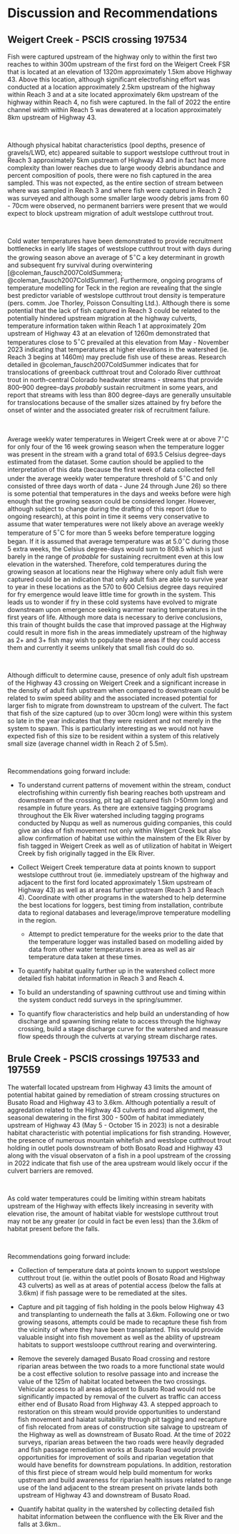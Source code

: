 # Discussion and Recommendations

## Weigert Creek - PSCIS crossing 197534
Fish were captured upstream of the highway only to within the first two reaches to within 300m upstream of the first ford on the Weigert Creek FSR that is located at an elevation of 1320m approximately 1.5km above Highway 43.  Above this location, although significant electrofishing effort was conducted at a location approximately 2.5km upstream of the highway within Reach 3 and at a site located approximately 6km upstream of the highway within Reach 4, no fish were captured. In the fall of 2022 the entire channel width within Reach 5 was dewatered at a location approximately 8km upstream of Highway 43. 

<br>

Although physical habitat characteristics (pool depths, presence of gravels/LWD, etc) appeared suitable to support westslope cutthrout trout in Reach 3 approximately 5km upstream of Highway 43 and in fact had more complexity than lower reaches due to large woody debris abundance and percent composition of pools, there were no fish captured in the area sampled. This was not expected, as the entire section of stream between where was sampled in Reach 3 and where fish were captured in Reach 2 was surveyed and although some smaller large woody debris jams from 60 - 70cm were observed, no permanent barriers were present that we would expect to block upstream migration of adult westslope cutthrout trout. 

<br>

Cold water temperatures have been demonstrated to provide recruitment bottlenecks in early life stages of westslope cutthrout trout with days during the growing season above an average of 5$^\circ$C a key determinant in growth and subsequent fry survival during overwintering [@coleman_fausch2007ColdSummera; @coleman_fausch2007ColdSummer]. Furthermore, ongoing programs of temperature modelling for Teck in the region are revealing that the single best predictor variable of westslope cutthrout trout density is temperature (pers. comm. Joe Thorley, Poisson Consulting Ltd.). Although there is some potential that the lack of fish captured in Reach 3 could be related to the potentially hindered upstream migration at the highway culverts, temperature information taken within Reach 1 at approximately 20m upstream of Highway 43 at an elevation of 1260m demonstrated that temperatures close to 5$^\circ$C prevailed at this elevation from May - November 2023 indicating that temperatures at higher elevations in the watershed (ie. Reach 3 begins at 1460m) may preclude fish use of these areas. Research detailed in @coleman_fausch2007ColdSummer  indicates that for translocations of greenback cutthroat trout and Colorado River cutthroat trout in north-central Colorado headwater streams - streams that provide 800–900 degree-days _probably_ sustain recruitment in some years, and report that streams with less than 800 degree-days are generally unsuitable for translocations because of the smaller sizes attained by fry before the onset of winter and the associated greater risk of recruitment failure. 

<br>

Average weekly water temperatures in Weigert Creek were at or above 7$^\circ$C for only four of the 16 week growing season when the temperature logger was present in the stream with a grand total of 693.5 Celsius degree-days estimated from the dataset. Some caution should be applied to the interpretation of this data (because the first week of data collected fell under the average weekly water temperature threshold of 5$^\circ$C and only consisted of three days worth of data - June 24 through June 26) so there is some potential that temperatures in the days and weeks before were high enough that the growing season could be considered longer. However, although subject to change during the drafting of this report (due to ongoing research), at this point in time it seems very conservative to assume that water temperatures were not likely above an average weekly temperature of 5$^\circ$C for more than 5 weeks before temperature logging began. If it is assumed that average temperature was at 5.0$^\circ$C during those 5 extra weeks, the Celsius degree-days would sum to 808.5 which is just barely in the range of _probable_ for sustaining recruitment even at this low elevation in the watershed.  Therefore, cold temperatures during the growing season at locations near the Highway where only adult fish were captured could be an indication that only adult fish are able to survive year to year in these locations as the  570 to 600 Celsius degree days required for fry emergence would leave little time for growth in the system.  This leads us to wonder if fry in these cold systems have evolved to migrate downstream upon emergence seeking warmer rearing temperatures in the first years of life. Although more data is necessary to derive conclusions, this train of thought builds the case that improved passage at the Highway could result in more fish in the areas immediately upstream of the highway as 2+ and 3+ fish may wish to populate these areas if they could access them and currently it seems unlikely that small fish could do so.

<br>

Although difficult to determine cause, presence of only adult fish upstream of the Highway 43 crossing on Weigert Creek and a significant increase in the density of adult fish upstream when compared to downstream could be related to swim speed ability and the associated increased potential for larger fish to migrate from downstream to upstream of the culvert. The fact that fish of the size captured (up to over 30cm long) were within this system so late in the year indicates that they were resident and not merely in the system to spawn.  This is particularly interesting as we would not have expected fish of this size to be resident within a system of this relatively small size (average channel width in Reach 2 of 5.5m).

<br>

Recommendations going forward include:

  * To understand current patterns of movement within the stream, conduct electrofishing within currently fish bearing reaches both upstream and downstream of the crossing, pit tag all captured fish (>50mm long) and resample in future years. As there are extensive tagging programs throughout the Elk River watershed including tagging programs conducted by Nupqu as well as numerous guiding companies, this could give an idea of fish movement not only within Weigert Creek but also allow confirmation of habitat use within the mainstem of the Elk River by fish tagged in Weigert Creek as well as of utilization of habitat in Weigert Creek by fish originally tagged in the Elk River.
  

  * Collect Weigert Creek temperature data at points known to support westslope cutthrout trout (ie. immediately upstream of the highway and adjacent to the first ford located approximately 1.5km upstream of Highway 43) as well as at areas further upstream (Reach 3 and Reach 4).  Coordinate with other programs in the watershed to help determine the best locations for loggers, best timing from installation, contribute data to regional databases and leverage/improve temperature modelling in the region. 
  
    * Attempt to predict temperature for the weeks prior to the date that the temperature logger was installed based on modelling aided by data from other water temperatures in area as well as air temperature data taken at these times. 
  
  * To quantify habitat quality further up in the watershed collect more detailed fish habitat information in Reach 3 and Reach 4.
  
  * To build an understanding of spawning cutthrout use and timing within the system conduct redd surveys in the spring/summer.
  
  * To quantify flow characteristics and help build an understanding of how discharge and spawning timing relate to access through the highway crossing, build a stage discharge curve for the watershed and measure flow speeds through the culverts at varying stream discharge rates.


## Brule Creek - PSCIS crossings 197533 and 197559

The waterfall located upstream from Highway 43 limits the amount of potential habitat gained by remediation of stream crossing structures on Busato Road and Highway 43 to 3.6km. Although potentially a result of aggredation related to the Highway 43 culverts and road alignment, the seasonal dewatering  in the first 300 - 500m of habitat immediately upstream of Highway 43 (May 5 - October 15 in 2023) is not a desirable habitat characteristic with potential implications for fish stranding.  However, the presence of numerous mountain whitefish and westslope cutthrout trout holding in outlet pools downstream of both Bosato Road and Highway 43 along with the visual observaton of a fish in a pool upstream of the crossing in 2022 indicate that fish use of the area upstream would likely occur if the culvert barriers are removed. 

<br>

As cold water temperatures could be limiting within stream habitats upstream of the Highway with effects likely increasing in severity with elevation rise, the amount of habitat viable for westslope cutthrout trout may not be any greater (or could in fact be even less) than the 3.6km of habitat present before the falls. 

<br>



Recommendations going forward include:

  * Collection of temperature data at points known to support westslope cutthrout trout (ie. within the outlet pools of Bosato Road and Highway 43 culverts) as well as at areas of potential access (below the falls at 3.6km) if fish passage were to be remediated at the sites.

  * Capture and pit tagging of fish holding in the pools below Highway 43 and transplanting to underneath the falls at 3.6km.  Following one or two growing seasons, attempts could be made to recapture these fish from the vicinity of where they have been transplanted.  This would provide valuable insight into fish movement as well as the ability of upstream habitats to support westsloope cutthrout rearing and overwintering.
  
  * Remove the severely damaged Busato Road crossing and restore riparian areas between the two roads to a more functional state would be a cost effective solution to resolve passage into and increase the value of the 125m of habitat located between the two crossings.  Vehicular access to all areas adjacent to Busato Road would not be significantly impacted by removal of the culvert as traffic can access either end of Busato Road from Highway 43.  A stepped approach to restoration on this stream would provide opportunities to understand fish movement and haiatat suitability through pit tagging and recapture of fish relocated from areas of construction site salvage to upstream of the Highway as well as downstream of Busato Road. At the time of 2022 surveys, riparian areas between the two roads were heavily degraded and fish passage remediation works at Busato Road would provide opportunities for improvement of soils and riparian vegetation that would have benefits for downstream populations.  In addition, restoration of this first piece of stream would help build momentum for works upstream and build awareness for riparian health issues related to range use of the land adjacent to the stream present on private lands both upstream of Highway 43 and downstream of Busato Road. 
  
  * Quantify habitat quality in the watershed by collecting detailed fish habitat information between the confluence with the Elk River and the falls at 3.6km..



